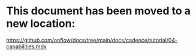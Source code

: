 # This document has been moved to a new location:

https://github.com/onflow/docs/tree/main/docs/cadence/tutorial/04-capabilities.mdx
